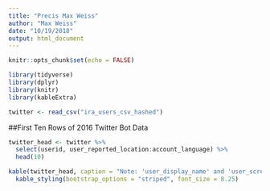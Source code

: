 ```yaml
---
title: "Precis Max Weiss"
author: "Max Weiss"
date: "10/19/2018"
output: html_document
---
```


```r
knitr::opts_chunk$set(echo = FALSE)

library(tidyverse)
library(dplyr)
library(knitr)
library(kableExtra)

twitter <- read_csv("ira_users_csv_hashed")

```

##First Ten Rows of 2016 Twitter Bot Data
```r

twitter_head <- twitter %>%
  select(userid, user_reported_location:account_language) %>%
  head(10)

kable(twitter_head, caption = "Note: 'user_display_name' and 'user_screen_name' columns were dropped for aesthetics") %>%
  kable_styling(bootstrap_options = "striped", font_size = 8.25)

```




